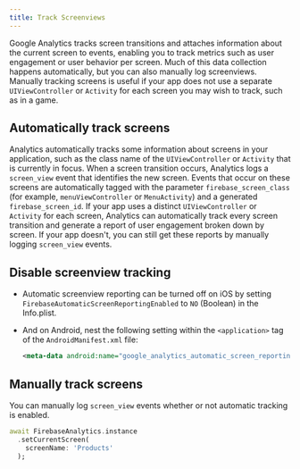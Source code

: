 ```yaml
---
title: Track Screenviews
---
```


Google Analytics tracks screen transitions and attaches information
about the current screen to events, enabling you to track metrics such as user
engagement or user behavior per screen. Much of this data collection happens
automatically, but you can also manually log screenviews. Manually tracking
screens is useful if your app does not use a separate `UIViewController` or
`Activity` for each screen you may wish to track, such as in a game.


## Automatically track screens

Analytics automatically tracks some information about screens in your
application, such as the class name of the `UIViewController` or `Activity` that
is currently in focus. When a screen transition occurs, Analytics logs a
`screen_view` event that identifies the new screen. Events that occur on these
screens are automatically tagged with the parameter `firebase_screen_class` (for
example, `menuViewController` or `MenuActivity`) and a generated
`firebase_screen_id`. If your app uses a distinct `UIViewController` or
`Activity` for each screen, Analytics can automatically track every screen
transition and generate a report of user engagement broken down by screen. If
your app doesn't, you can still get these reports by manually logging
`screen_view` events.

## Disable screenview tracking

- Automatic screenview reporting can be turned off on iOS by setting
  `FirebaseAutomaticScreenReportingEnabled` to `NO` (Boolean) in the Info.plist.

- And on Android, nest the following setting within the `<application>` tag of the
  `AndroidManifest.xml` file:

  ```xml
  <meta-data android:name="google_analytics_automatic_screen_reporting_enabled" android:value="false" />
  ```

## Manually track screens

You can manually log `screen_view` events whether or not automatic tracking is
enabled.

```dart
await FirebaseAnalytics.instance
  .setCurrentScreen(
    screenName: 'Products'
  );
```
